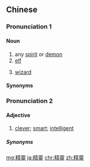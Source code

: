 {{also|精灵}}
==Chinese==

===Pronunciation 1===
{{zh-forms|s=精灵}}
{{wikipedia|lang=zh}}
{{zh-pron
|m=jīnglíng
|c=zing1 ling4
|cat=n
}}

====Noun====
{{zh-noun}}

# any [[spirit]] or [[demon]]
# [[elf]]
# {{lb|zh|computing}} [[wizard]] {{gloss|a program routine designed to assist with a certain task}}

====Synonyms====
{{der3|title=Synonyms: any kind of spirit or demon
| {{zh-l|餓鬼}}
| {{zh-l|惡魔}}
| {{zh-l|怪物|tr=guàiwu}}
| {{zh-l|鬼怪}}
| {{zh-l|魔}}
| {{zh-l|魔道}}
| {{zh-l|魔鬼}}
| {{zh-l|魔障}}
| {{zh-l|孽}}
| {{zh-l|煞神|tr=shàshén}}
| {{zh-l|死鬼|tr=sǐguǐ}}
| {{zh-l|邪魔}}
| {{zh-l|凶煞|tr=xiōngshà}}
| {{zh-l|凶神|tr=xiōngshén}}
| {{zh-l|妖怪}}
| {{zh-l|妖精|tr=yāojing}}
| {{zh-l|妖魔}}
| {{zh-l|妖孽}}
| {{zh-l|妖物}}
}}

===Pronunciation 2===
{{zh-forms|s=精灵|alt=精伶}}
{{zh-pron
|m=jīnglíng
|c=zing1 ling4-1
|h=pfs=chîn-lìn
|cat=a
}}

====Adjective====
{{zh-adj}}

# [[clever]]; [[smart]]; [[intelligent]]

=====Synonyms=====
{{zh-dial|聰明}}

[[mg:精靈]]
[[ja:精靈]]
[[chr:精靈]]
[[zh:精靈]]